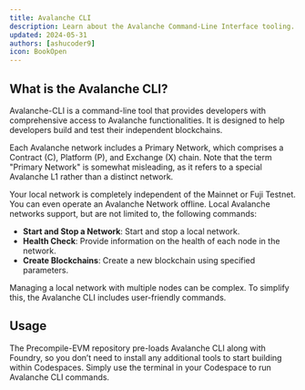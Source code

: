 ```yaml
---
title: Avalanche CLI
description: Learn about the Avalanche Command-Line Interface tooling.
updated: 2024-05-31
authors: [ashucoder9]
icon: BookOpen
---
```


## What is the Avalanche CLI?

Avalanche-CLI is a command-line tool that provides developers with comprehensive access to Avalanche functionalities. It is designed to help developers build and test their independent blockchains.

Each Avalanche network includes a Primary Network, which comprises a Contract (C), Platform (P), and Exchange (X) chain. Note that the term "Primary Network" is somewhat misleading, as it refers to a special Avalanche L1 rather than a distinct network.

Your local network is completely independent of the Mainnet or Fuji Testnet. You can even operate an Avalanche Network offline. Local Avalanche networks support, but are not limited to, the following commands:

- **Start and Stop a Network**: Start and stop a local network.
- **Health Check**: Provide information on the health of each node in the network.
- **Create Blockchains**: Create a new blockchain using specified parameters.

Managing a local network with multiple nodes can be complex. To simplify this, the Avalanche CLI includes user-friendly commands.

## Usage

The Precompile-EVM repository pre-loads Avalanche CLI along with Foundry, so you don’t need to install any additional tools to start building within Codespaces. Simply use the terminal in your Codespace to run Avalanche CLI commands.
